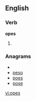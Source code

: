 
==English==

===Verb===
'''opes'''

# {{third-person singular of|[[ope]]}}

===Anagrams===
* {{alphagram|eops}}
* [[peso#English|peso]]
* [[poes#English|poes]]
* [[pose#English|pose]]

[[vi:opes]]